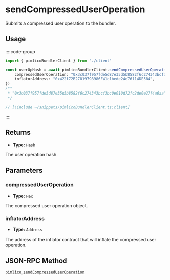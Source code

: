 # sendCompressedUserOperation

Submits a compressed user operation to the bundler.

## Usage

::::code-group

```ts [example.ts]
import { pimlicoBundlerClient } from "./client"

const userOpHash = await pimlicoBundlerClient.sendCompressedUserOperation({
    compressedUserOperation: "0x3c037f957fde5d87e35d5b8582f6c274343bcf3bc0e0037f957fde5d87e35d5b8582f6c2710d72fc2de0e27f4a6aa",
    inflatorAddress: "0x422f72B27819798986F41c1bede24e76114DE584",
})
/**
 * "0x3c037f957fde5d87e35d5b8582f6c274343bcf3bc0e010d72fc2de0e27f4a6aa"
 */
```

```ts [client.ts]
// [!include ~/snippets/pimlicoBundlerClient.ts:client]
```

::::

## Returns

- **Type:** `Hash`

The user operation hash.

## Parameters

### compressedUserOperation

- **Type:** `Hex`

The compressed user operation object.

### inflatorAddress

- **Type:** `Address`

The address of the inflator contract that will inflate the compressed user operation.

## JSON-RPC Method

[`pimlico_sendCompressedUserOperation`](/bundler/reference/endpoints/pimlico_sendCompressedUserOperation)